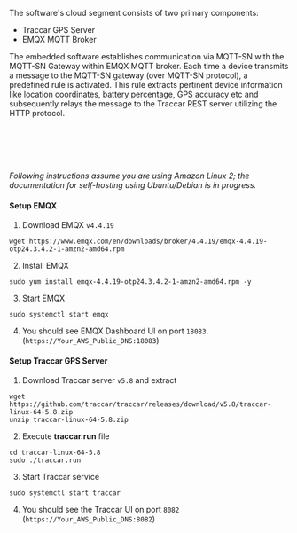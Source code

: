
The software's cloud segment consists of two primary components:

- Traccar GPS Server
- EMQX MQTT Broker

The embedded software establishes communication via MQTT-SN with the MQTT-SN Gateway within EMQX MQTT broker.
Each time a device transmits a message to the MQTT-SN gateway (over MQTT-SN protocol), a predefined rule is activated.
This rule extracts pertinent device information like location coordinates, battery percentage, GPS accuracy etc
and subsequently relays the message to the Traccar REST server utilizing the HTTP protocol.


<br/>
<br/>
<br/>

<ImageProvider lightImage={cloudOverviewImageLight} darkImage={cloudOverviewImageDark}/>

<br/>

<i> Following instructions assume you are using Amazon Linux 2; the documentation for self-hosting using Ubuntu/Debian is in progress.</i>

#### Setup EMQX

1. Download EMQX <code>v4.4.19</code>
```shell copy
wget https://www.emqx.com/en/downloads/broker/4.4.19/emqx-4.4.19-otp24.3.4.2-1-amzn2-amd64.rpm
```

2. Install EMQX
``` shell copy
sudo yum install emqx-4.4.19-otp24.3.4.2-1-amzn2-amd64.rpm -y
```

3. Start EMQX
``` shell copy
sudo systemctl start emqx
```

4. You should see EMQX Dashboard UI on port `18083`. (`https://Your_AWS_Public_DNS:18083`)

#### Setup Traccar GPS Server

1. Download Traccar server <code>v5.8</code> and extract
```shell copy
wget https://github.com/traccar/traccar/releases/download/v5.8/traccar-linux-64-5.8.zip
unzip traccar-linux-64-5.8.zip
```

2. Execute <strong>traccar.run</strong> file
``` shell copy
cd traccar-linux-64-5.8
sudo ./traccar.run
```

3. Start Traccar service
``` shell copy
sudo systemctl start traccar
```

4. You should see the Traccar UI on port `8082` (`https://Your_AWS_Public_DNS:8082`)


